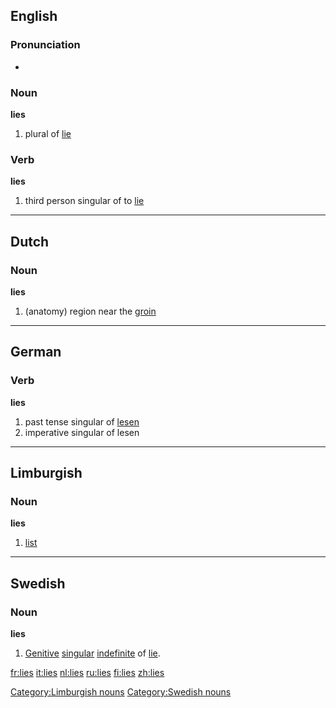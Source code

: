 {{see|Lies}}
==English==

===Pronunciation===
*{{audio|en-us-lies.ogg|Audio (US)}}

===Noun===
'''lies''' {{p}}
# plural of [[lie]]

===Verb===
'''lies'''
# third person singular of to [[lie]]

----

==Dutch==
===Noun===
'''lies''' {{f}}
# (anatomy) region near the [[groin]] 
----

==German==
===Verb===
'''lies'''
# past tense singular of [[lesen]]
# imperative singular of lesen

----

==Limburgish==
===Noun===
'''lies'''
# [[list]]

[[Category:Limburgish nouns]]

----

==Swedish==
===Noun===
{{sv-noun-reg-ar|2=li}}
'''lies'''
# [[genitive|Genitive]] [[singular]] [[indefinite]] of [[lie#Swedish|lie]].

[[Category:Swedish nouns]]


[[fr:lies]]
[[it:lies]]
[[nl:lies]]
[[ru:lies]]
[[fi:lies]]
[[zh:lies]]